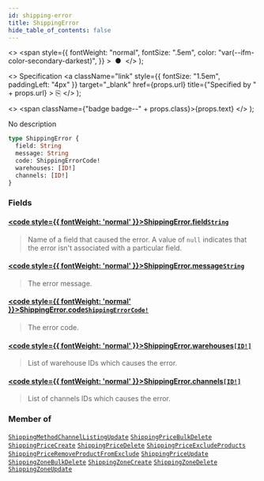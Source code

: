 ```yaml
---
id: shipping-error
title: ShippingError
hide_table_of_contents: false
---
```


  <>
    <span
      style={{
        fontWeight: "normal",
        fontSize: ".5em",
        color: "var(--ifm-color-secondary-darkest)",
      }}
    >
      &nbsp;●&nbsp;
    </span>
  </>
);

  <>
    Specification
    <a
      className="link"
      style={{ fontSize: "1.5em", paddingLeft: "4px" }}
      target="\_blank"
      href={props.url}
      title={"Specified by " + props.url}
    >
      ⎘
    </a>
  </>
);

  <>
    <span className={"badge badge--" + props.class}>{props.text}</span>
  </>
);

No description

```graphql
type ShippingError {
  field: String
  message: String
  code: ShippingErrorCode!
  warehouses: [ID!]
  channels: [ID!]
}
```

### Fields

#### [<code style={{ fontWeight: 'normal' }}>ShippingError.<b>field</b></code>](#)<Bullet />[`String`](../../../api-reference/miscellaneous/scalars/string) <Badge class="secondary" text="scalar"/>

> Name of a field that caused the error. A value of `null` indicates that the error isn't associated with a particular field.

#### [<code style={{ fontWeight: 'normal' }}>ShippingError.<b>message</b></code>](#)<Bullet />[`String`](../../../api-reference/miscellaneous/scalars/string) <Badge class="secondary" text="scalar"/>

> The error message.

#### [<code style={{ fontWeight: 'normal' }}>ShippingError.<b>code</b></code>](#)<Bullet />[`ShippingErrorCode!`](../../../api-reference/shipping/enums/shipping-error-code) <Badge class="secondary" text="non-null"/> <Badge class="secondary" text="enum"/>

> The error code.

#### [<code style={{ fontWeight: 'normal' }}>ShippingError.<b>warehouses</b></code>](#)<Bullet />[`[ID!]`](../../../api-reference/miscellaneous/scalars/id) <Badge class="secondary" text="list"/> <Badge class="secondary" text="scalar"/>

> List of warehouse IDs which causes the error.

#### [<code style={{ fontWeight: 'normal' }}>ShippingError.<b>channels</b></code>](#)<Bullet />[`[ID!]`](../../../api-reference/miscellaneous/scalars/id) <Badge class="secondary" text="list"/> <Badge class="secondary" text="scalar"/>

> List of channels IDs which causes the error.

### Member of

[`ShippingMethodChannelListingUpdate`](../../../api-reference/shipping/objects/shipping-method-channel-listing-update) <Badge class="secondary" text="object"/><Bullet />[`ShippingPriceBulkDelete`](../../../api-reference/shipping/objects/shipping-price-bulk-delete) <Badge class="secondary" text="object"/><Bullet />[`ShippingPriceCreate`](../../../api-reference/shipping/objects/shipping-price-create) <Badge class="secondary" text="object"/><Bullet />[`ShippingPriceDelete`](../../../api-reference/shipping/objects/shipping-price-delete) <Badge class="secondary" text="object"/><Bullet />[`ShippingPriceExcludeProducts`](../../../api-reference/shipping/objects/shipping-price-exclude-products) <Badge class="secondary" text="object"/><Bullet />[`ShippingPriceRemoveProductFromExclude`](../../../api-reference/shipping/objects/shipping-price-remove-product-from-exclude) <Badge class="secondary" text="object"/><Bullet />[`ShippingPriceUpdate`](../../../api-reference/shipping/objects/shipping-price-update) <Badge class="secondary" text="object"/><Bullet />[`ShippingZoneBulkDelete`](../../../api-reference/shipping/objects/shipping-zone-bulk-delete) <Badge class="secondary" text="object"/><Bullet />[`ShippingZoneCreate`](../../../api-reference/shipping/objects/shipping-zone-create) <Badge class="secondary" text="object"/><Bullet />[`ShippingZoneDelete`](../../../api-reference/shipping/objects/shipping-zone-delete) <Badge class="secondary" text="object"/><Bullet />[`ShippingZoneUpdate`](../../../api-reference/shipping/objects/shipping-zone-update) <Badge class="secondary" text="object"/>
